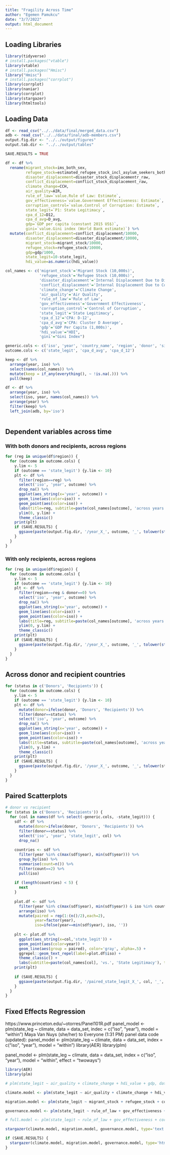 ```yaml
---
title: "Fragility Across Time"
author: "Egemen Pamukcu"
date: "3/7/2022"
output: html_document
---
```


## Loading Libraries
```r
library(tidyverse)
# install.packages("vtable")
library(vtable)
# install.packages("Hmisc")
library("Hmisc")
# install.packages("corrplot")
library(corrplot)
library(naniar)
library(corrplot)
library(stargazer)
library(htmltools)
```


## Loading Data
```r
df <- read_csv("../../data/final/merged_data.csv")
adb <- read_csv("../../data/final/adb-members.csv")
output.fig.dir <- "../../output/figures"
output.tab.dir <- "../../output/tables"

SAVE.RESULTS = TRUE

df <- df %>% 
  rename(migrant_stock=ims_both_sex, 
         refugee_stock=estimated_refugee_stock_incl_asylum_seekers_both_sexes,
         disaster_displacement=disaster_stock_displacementr_raw,
         conflict_displacement=conflict_stock_displacement_raw, 
         climate_change=CCH, 
         air_quality=AIR, 
         rule_of_law=`value.Rule of Law: Estimate`, 
         gov_effectiveness=`value.Government Effectiveness: Estimate`, 
         corruption_control=`value.Control of Corruption: Estimate`,
         state_legit=`P1: State Legitimacy`, 
         cpa_d_12=D12, 
         cpa_d_avg=D_avg, 
         gdp=`GDP per capita (constant 2015 US$)`, 
         gini=`value.Gini index (World Bank estimate)`) %>% 
  mutate(conflict_displacement=conflict_displacement/10000, 
         disaster_displacement=disaster_displacement/10000,
         migrant_stock=migrant_stock/10000,
         refugee_stock=refugee_stock/10000,
         gdp=gdp/1000,
         state_legit=10-state_legit, 
         hdi_value=as.numeric(hdi_value))

col_names <- c('migrant_stock'='Migrant Stock (10,000s)', 
               'refugee_stock'='Refugee Stock (10,000s)',
               'disaster_displacement'='Internal Displacement Due to Disasters (10,000s)',
               'conflict_displacement'='Internal Displacement Due to Conflict (10,000s)', 
               'climate_change'='Climate Change', 
               'air_quality'='Air Quality', 
               'rule_of_law'='Rule of Law', 
               'gov_effectiveness'='Government Effectiveness', 
               'corruption_control'='Control of Corruption',
               'state_legit'='State Legitimacy', 
               'cpa_d_12'='CPA: D-12', 
               'cpa_d_avg'='CPA: Cluster D Average', 
               'gdp'='GDP Per Capita (1,000s)', 
               'hdi_value'="HDI",
               'gini'="Gini Index") 

generic.cols <- c('iso', 'year', 'country_name', 'region', 'donor', 'sids', 'ldc')
outcome.cols <- c('state_legit', 'cpa_d_avg', 'cpa_d_12')

keep <- df %>% 
  arrange(year, iso) %>% 
  select(names(col_names)) %>% 
  mutate(keep = if_any(everything(), ~ !is.na(.))) %>% 
  pull(keep)

df <- df %>% 
  arrange(year, iso) %>% 
  select(iso, year, names(col_names)) %>% 
  arrange(year) %>% 
  filter(keep) %>% 
  left_join(adb, by='iso')
  
```


## Dependent variables across time

### With both donors and recipients, across regions
```r
for (reg in unique(df$region)) {
  for (outcome in outcome.cols) {
    y.lim <- 5
    if (outcome == 'state_legit') {y.lim <- 10}
    plt <- df %>% 
      filter(region==reg) %>% 
      select('iso', 'year', outcome) %>% 
      drop_na() %>% 
      ggplot(aes_string(x='year', outcome)) +
      geom_line(aes(color=iso)) + 
      geom_point(aes(color=iso)) +
      labs(title=reg, subtitle=paste(col_names[outcome], 'across years')) +
      ylim(0, y.lim) +
      theme_classic()
    print(plt)
    if (SAVE.RESULTS) {
      ggsave(paste(output.fig.dir, '/year_X_', outcome, '_', tolower(str_replace(reg, " " ,"-")), '.png', sep=''))
    }
  }
}
```

### With only recipients, across regions
```r
for (reg in unique(df$region)) {
  for (outcome in outcome.cols) {
    y.lim <- 5
    if (outcome == 'state_legit') {y.lim <- 10}
    plt <- df %>% 
      filter(region==reg & donor==0) %>% 
      select('iso', 'year', outcome) %>% 
      drop_na() %>% 
      ggplot(aes_string(x='year', outcome)) +
      geom_line(aes(color=iso)) + 
      geom_point(aes(color=iso)) +
      labs(title=reg, subtitle=paste(col_names[outcome], 'across years')) +
      ylim(0, y.lim) +
      theme_classic()
    print(plt)
    if (SAVE.RESULTS) {
      ggsave(paste(output.fig.dir, '/year_X_', outcome, '_', tolower(str_replace(reg, " " ,"-")), '_recipients', '.png', sep=''))
    }
  }
}
```

## Across donor and recipient countries
```r
for (status in c('Donors', 'Recipients')) {
  for (outcome in outcome.cols) {
    y.lim <- 5
    if (outcome == 'state_legit') {y.lim <- 10}
    plt <- df %>% 
      mutate(donor=ifelse(donor, 'Donors', 'Recipients')) %>% 
      filter(donor==status) %>% 
      select('iso', 'year', outcome) %>% 
      drop_na() %>% 
      ggplot(aes_string(x='year', outcome)) +
      geom_line(aes(color=iso)) + 
      geom_point(aes(color=iso)) +
      labs(title=status, subtitle=paste(col_names[outcome], 'across years')) +
      ylim(0, y.lim) +
      theme_classic()
    print(plt)
    if (SAVE.RESULTS) {
      ggsave(paste(output.fig.dir, '/year_X_', outcome, '_', tolower(status), '.png', sep=''))
    }
  }
}
```


## Paired Scatterplots
```r

# donor vs recipient
for (status in c('Donors', 'Recipients')) {
  for (col in names(df %>% select(-generic.cols, -state_legit))) {
    sdf <- df %>% 
      mutate(donor=ifelse(donor, 'Donors', 'Recipients')) %>% 
      filter(donor==status) %>% 
      select('iso', 'year', 'state_legit', col) %>% 
      drop_na()
    
    countries <- sdf %>% 
      filter(year %in% c(max(sdf$year), min(sdf$year))) %>% 
      group_by(iso) %>% 
      summarise(count=n()) %>% 
      filter(count==2) %>% 
      pull(iso)
    
    if (length(countries) < 5) {
      next
    }
    
    plot.df <- sdf %>% 
      filter(year %in% c(max(sdf$year), min(sdf$year)) & iso %in% countries) %>% 
      arrange(iso) %>% 
      mutate(paired = rep(1:(n()/2),each=2),
             year=factor(year),
             iso=ifelse(year==min(sdf$year), iso, ''))
    
    plt <- plot.df %>% 
      ggplot(aes_string(x=col,'state_legit')) +
      geom_point(aes(color=year)) +
      geom_line(aes(group = paired), color='gray', alpha=.5) + 
      ggrepel::geom_text_repel(label=plot.df$iso) +
      theme_classic() + 
      labs(subtitle=paste(col_names[col], 'vs.', 'State Legitimacy'), title=status)
    print(plt)
    
    if (SAVE.RESULTS) {
      ggsave(paste(output.fig.dir, '/paired_state_legit_X_', col, '_', tolower(status), '.png', sep=''))
    }
  }
}

```


## Fixed Effects Regression


https://www.princeton.edu/~otorres/Panel101R.pdf
panel_model <- plm(state_leg ~ climate, data = data_set, indec = c("iso", "year"), model = "within")
Maya Van Nuys (she/her) to Everyone (1:31 PM)
panel data code (updated): panel_model <- plm(state_leg ~ climate, data = data_set, index = c("iso", "year"), model = "within")
library(AER)
library(plm)

panel_model <- plm(state_leg ~ climate, data = data_set, index = c("iso", "year"), model = "within", effect = "twoways")

```r
library(AER)
library(plm)

# plm(state_legit ~ air_quality + climate_change + hdi_value + gdp, data = df, index = c("iso", "year"), model = "within")

climate.model <- plm(state_legit ~ air_quality + climate_change + hdi_value + gdp, data = df, index = c("iso", "year"), model = "within", effect = "twoways")

migration.model <- plm(state_legit ~ migrant_stock + refugee_stock + conflict_displacement + disaster_displacement + gdp, data = df, index = c("iso", "year"), model = "within", effect = "twoways")

governance.model <- plm(state_legit ~ rule_of_law + gov_effectiveness + corruption_control + gdp, data = df, index = c("iso", "year"), model = "within", effect = "twoways")

# full.model <- plm(state_legit ~ rule_of_law + gov_effectiveness + corruption_control + migrant_stock + refugee_stock + conflict_displacement + disaster_displacement + climate_change + air_quality + hdi_value + gdp, data = df, index = c("iso", "year"), model = "within", effect = "twoways")

stargazer(climate.model, migration.model, governance.model, type='text')

if (SAVE.RESULTS) {
  stargazer(climate.model, migration.model, governance.model, type='html', out=paste(output.tab.dir, '/state_legit_reg_fe.html', sep=''))
}
```



